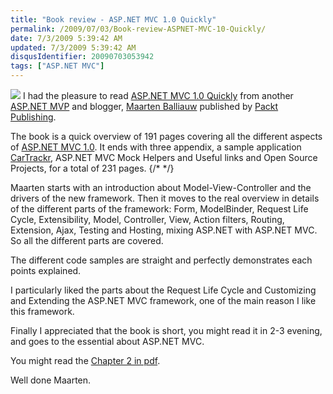 ```yaml
---
title: "Book review - ASP.NET MVC 1.0 Quickly"
permalink: /2009/07/03/Book-review-ASPNET-MVC-10-Quickly/
date: 7/3/2009 5:39:42 AM
updated: 7/3/2009 5:39:42 AM
disqusIdentifier: 20090703053942
tags: ["ASP.NET MVC"]
---
```

[![](http://images.packtpub.com/images/100x123/184719754X.png)](http://www.packtpub.com/asp-net-model-view-controller-1-0-quickly/book) I had the pleasure to read [ASP.NET MVC 1.0 Quickly](http://www.packtpub.com/asp-net-model-view-controller-1-0-quickly/book) from another [ASP.NET MVP](https://mvp.support.microsoft.com/communities/mvp.aspx?product=1&competency=ASP/ASP.NET) and blogger, [Maarten Balliauw](http://blog.maartenballiauw.be/) published by [Packt Publishing](http://www.packtpub.com/). 

The book is a quick overview of 191 pages covering all the different aspects of [ASP.NET MVC 1.0](http://www.asp.net/mvc/). It ends with three appendix, a sample application [CarTrackr](http://www.codeplex.com/CarTrackr), ASP.NET MVC Mock Helpers and Useful links and Open Source Projects, for a total of 231 pages.
{/* <!-- more --> */}

Maarten starts with an introduction about Model-View-Controller and the drivers of the new framework. Then it moves to the real overview in details of the different parts of the framework: Form, ModelBinder, Request Life Cycle, Extensibility, Model, Controller, View, Action filters, Routing, Extension, Ajax, Testing and Hosting, mixing ASP.NET with ASP.NET MVC. So all the different parts are covered.

The different code samples are straight and perfectly demonstrates each points explained.

I particularly liked the parts about the Request Life Cycle and Customizing and Extending the ASP.NET MVC framework, one of the main reason I like this framework.

Finally I appreciated that the book is short, you might read it in 2-3 evening, and goes to the essential about ASP.NET MVC.

You might read the [Chapter 2 in pdf](http://www.packtpub.com/files/asp-net-mvc-1-0-quickly-sample-chapter-2-your-first-asp-net-mvc-application.pdf).

Well done Maarten.
